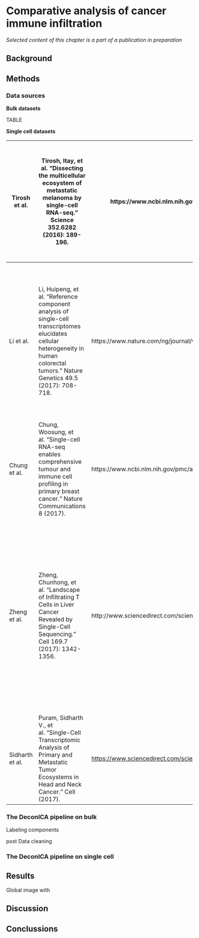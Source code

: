 # Comparative analysis of cancer immune infiltration {#results}



*Selected content of this chapter is a part of a publication in preparation*

## Background 



## Methods 

### Data sources

**Bulk datasets**

TABLE

**Single cell datasets**

| Tirosh et al. | Tirosh, Itay, et al. "Dissecting the multicellular ecosystem of metastatic melanoma by single-cell RNA-seq." Science 352.6282 (2016): 189-196. | https://www.ncbi.nlm.nih.gov/pmc/articles/PMC4944528/        | Melanoma               | 4645 single cells   Malignant: unresolved :132 not malignant: 3256 malignant 1257 / cell type =undef :  1758 T: 2068  B: 515  macro: 126   endo: 65  CAF: 61   NK: 52 | 19   | normalised + labels | https://www.ncbi.nlm.nih.gov/geo/query/acc.cgi?acc=GSE72056 |                                                              |                                                      |      |      |      |      |      |      |      |      |      |      |      |      |      |      |      |      |
| ------------- | ------------------------------------------------------------ | ------------------------------------------------------------ | ---------------------- | ------------------------------------------------------------ | ---- | ------------------- | ----------------------------------------------------------- | ------------------------------------------------------------ | ---------------------------------------------------- | ---- | ---- | ---- | ---- | ---- | ---- | ---- | ---- | ---- | ---- | ---- | ---- | ---- | ---- | ---- | ---- |
| Li et al.     | Li, Huipeng, et al. "Reference component analysis of single-cell transcriptomes elucidates cellular heterogeneity in human colorectal tumors." Nature Genetics 49.5 (2017): 708-718. | https://www.nature.com/ng/journal/v49/n5/abs/ng.3818.html    | CRC + normal mucosa    | 215 Nornal Mucosa (   Bcell   18 Endothelial  2 Epithelial   160   Fibroblast  9  Macrophage    10   MastCell    3      Tcell    11 ) and 375 CR (cancer) ( Bcell   17 Endothelial   4  Epithelial  272   Fibroblast 17   Macrophage 19      MastCell   1          NA      11    Tcell 34 ) | 11   | normalised + labels | https://www.ncbi.nlm.nih.gov/geo/query/acc.cgi?acc=GSE81861 | [https://drive.google.com/open?id=0BwbuCoLN00xpeTk4MC1CdEctS1k](https://drive.google.com/open?id=0BwbuCoLN00xpakdPeWFFTUVvMlk) | stepwise when plotted number of cells over thershold |      |      |      |      |      |      |      |      |      |      |      |      |      |      |      |      |
| Chung et al.  | Chung, Woosung, et al. "Single-cell RNA-seq enables comprehensive tumour and immune cell profiling in primary breast cancer." Nature Communications 8 (2017). | https://www.ncbi.nlm.nih.gov/pmc/articles/PMC5424158/        | Breast+ lymph nodes    | 515 =  Bcell 83 Myeloid 38  Stromal  23 Tcell 54 Tumor 317   | 11   | normalised + labels | https://www.ncbi.nlm.nih.gov/geo/query/acc.cgi?acc=GSE75688 |                                                              | labels on request                                    |      |      |      |      |      |      |      |      |      |      |      |      |      |      |      |      |
| Zheng et al.  | Zheng, Chunhong, et al. "Landscape of Infiltrating T Cells in Liver Cancer Revealed by Single-Cell Sequencing." Cell 169.7 (2017): 1342-1356. | http://www.sciencedirect.com/science/article/pii/S0092867417305962 | Liver + PBMC+ Adjacent | 5063 sc T cells  -> data: 4070 (CD4_C1-CCR7: 646  CD4_C2-IL2RA: 261   CD4_C3-CTLA4: 582    CD4_C4-GZMA :689 CD4_C5-CXCL13:146    CD4_C6-GNLY:167    CD8_C1-LEF1:161 CD8_C2-CX3CR1:288 CD8_C3-SLC4A10 :363   CD8_C4-LAYN:300    CD8_C5-GZMK:467 ) | 6    | normalised + labels | https://www.ncbi.nlm.nih.gov/geo/query/acc.cgi?acc=GSE98638 |                                                              |                                                      |      |      |      |      |      |      |      |      |      |      |      |      |      |      |      |      |
| Sidharth et al. | Puram, Sidharth V., et al. "Single-Cell Transcriptomic Analysis of Primary and Metastatic Tumor Ecosystems in Head and Neck Cancer." Cell (2017). | <https://www.sciencedirect.com/science/article/pii/S0092867417312709> | Head and Neck | 0     2539  B cell  138     Dendritic   51  Endothelial 260    Fibroblast    1440    Macrophage 98         Mast120      myocyte    19  T cell  1237 | 18   | normalized + labels | <https://www.ncbi.nlm.nih.gov/geo/query/acc.cgi?acc=GSE103322> |      | data is clean |      |      |      |      |      |      |      |      |      |      |      |      |      |      |      |      |

### The DeconICA pipeline on bulk



Labeling components 

post Data cleaning 

### The DeconICA pipeline on single cell



## Results 

Global image with 

## Discussion

## Conclussions 



  

